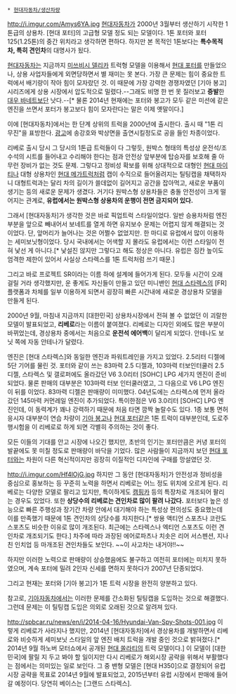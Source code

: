  * [[현대자동차/생산차량]]

http://i.imgur.com/Amys6YA.jpg
[[현대자동차]]가 2000년 3월부터 생산하기 시작한 1톤급의 상용차.
[현대 포터]의 고급형 모델 정도 되는 모델이다. 1톤 포터와 포터125(1.25톤)의 중간 위치라고 생각하면 편하다. 하지만 본 목적인 1톤보다는 '''특수목적차, 특히 견인차'''의 대명사가 됬다.

[[현대자동차]]는 지금까지 [[미쓰비시 델리카]] 트럭형 모델을 이용해서 [[현대 포터]]를 만들었으나, 상용 사업자들에게 외면당하면서 별 재미는 못 본다. 가장 큰 문제는 힘이 중요한 트럭에서 배기량이 작아 힘이 모자랐던 것. 이 때문에 가장 강력한 경쟁자였던 [기아 봉고] 시리즈에게 상용 시장에서 압도적으로 밀렸다.--그래도 비명 한 번 못 질러보고 '''증발'''한 [[대우 바네트]]보단 낫다.--[* 물론 2014년 현재에는 포터와 봉고가 모두 같은 미션에 같은 엔진을 쓰면서 포터가 봉고보다 힘이 모자란다는 말은 이제 옛말이다.]

이에 [현대자동차]에서는 한 단계 상위의 트럭을 2000년에 출시한다. 출시 때 "1톤 리무진"을 표방한다. [http://www.adic.co.kr/gate/video/show.hjsp?id=I79603 광고]에 송강호와 박상면을 출연시킬정도로 공을 들인 차종이었다.

리베로 출시 당시 그 당시의 1톤급 트럭들이 다 그렇듯, 원박스 형태의 특성상 운전석/조수석의 시트를 들어내고 수리해야 한다는 점과 안전상 앞부분에 탑승자를 보호해 줄 아무런 장비가 없는 것도 문제. 그렇다고 정비성 확보를 위해 상대적으로 대형인 [[현대 마이티]]나 대형 상용차인 [[현대 메가트럭]]처럼 캡이 수직으로 들어올려지는 틸팅캡을 채택하자니 대형트럭과는 달리 차의 길이가 쓸데없이 길어지고 공간을 잡아먹고, 새로운 부품이 생기는 등의 새로운 문제가 생겼다. 거기다 원박스형 상용차들은 충돌 안전성이 크게 떨어지는 관계로, '''유럽에서는 원박스형 상용차의 운행이 전면 금지되어 있다.'''

그래서 [현대자동차]가 생각한 것은 바로 픽업트럭 스타일이었다. 일반 승용차처럼 엔진부분을 앞으로 빼내어서 보네트를 열게 하면 유지보수 문제는 어렵지 않게 해결되는 것이었다. 단, 앞머리가 늘어나는 것은 어쩔수 없었지만. 한 마디로 유럽에서 많이 이용하는 세미보닛형이었다. 당시 국내에서는 어색할 지 몰라도 유럽에서는 이런 스타일이 전혀 낯선 게 아니다.[* 낯설진 않지만 그렇다고 해도 정상은 아니다. 유럽은 짐칸 높이도 엄격한 제한이 있어서 사실상 스타렉스를 1톤 트럭처럼 쓰기 때문.]

그리고 바로 프로젝트 SR이라는 이름 하에 설계에 들어가게 된다. 모두들 시간이 오래 걸릴 거라 생각했지만, 운 좋게도 자신들이 만들고 있던 미니밴인 [[현대 스타렉스]]의 [FR] 플랫폼과 차체를 일부 이용하게 되면서 굉장히 빠른 시간내에 새로운 경상용차 모델을 만들게 된다.

2000년 9월, 마침내 지금까지 [대한민국] 상용차시장에서 전혀 볼 수 없었던 이 괴랄한 모델이 발표되었고, '''리베로'''라는 이름이 붙여졌다. 리베로는 디자인 외에도 많은 부분이 바뀌었는데, 경상용차 중에서는 처음으로 '''운전석 에어백'''이 달리게 되었다. 안테나도 보닛 쪽에 자동 안테나가 달렸다.

엔진은 [현대 스타렉스]와 동일한 엔진과 파워트레인을 가지고 있었다. 2.5리터 디젤에 5단 기어를 물린 것. 포터와 같이 쓰는 83마력 2.5 디젤과, 103마력 터보인터쿨러 2.5 디젤, 스타렉스 및 갤로퍼에도 올라갔던 V6 3.0리터 [SOHC] LPG 세가지 엔진이 준비되었다. 물론 판매의 대부분은 103마력 터보 인터쿨러였고, 그 다음으로 V6 LPG 엔진이 뒤를 이었다. 83마력 디젤은 판매량이 미미했다. 04년도에는  스타렉스에 먼저 올라갔던 145마력 커먼레일 엔진이 추가되었다. 특이한점은 V6 3.0리터 [SOHC] LPG 엔진인데, 이 동력계가 꽤나 강력하기 때문에 처음 타면 깜짝 놀랄수도 있다. 1종 보통 면허 응시자 대부분이 연습 차량이 [[기아 봉고]]나 [[현대 포터]]같은 1톤 트럭이 대부분인데, 도로주행시험을 이 리베로로 하게 되면 각별히 주의하는 것이 좋다.

모든 이들의 기대를 안고 시장에 나오긴 했지만, 초반의 인기는 포터만큼은 커녕 포터의 발끝에도 못 미칠 정도로 판매량이 바닥을 기었다. 많은 사람들이 지금까지 보던 [[현대 포터]]와는 차원이 다른 혁신적이지만 굉장히 이질적인 디자인에 구매를 망설였던 것.

http://i.imgur.com/Hf4lOjG.jpg
하지만 그 동안 [현대자동차]가 안전성과 정비성을 중심으로 홍보하는 등 꾸준히 노력을 하면서 리베로는 어느 정도 위치에 오르게 된다. 리베로는 다양한 모델로 팔리고 있지만, 특이하게도 [[캠핑카]] 등의 특장차로 개조되어 팔리는 경우도 있었다. 또한 '''상당수의 리베로는 견인차로 많이 팔려 나갔다.''' 포터보다 높은 성능으로 빠른 주행성과 장기간 차량 안에서 대기해야 하는 특성상 편의성도 중요했는데 이를 만족했기 때문에 1톤 견인차의 상당수를 차지한다.[* 쌍용 액티언 스포츠나 코란도 스포츠도 비슷한 이유로 많이 개조된다. 최근에는 스타렉스나 엑티언 스포츠도 이런 견인차로 개조되기도 한다.] 차주에 따라 과장된 에어로파츠나 치솟은 리어 서스펜션, 지나친 인치업 등 마개조된 견인차들도 보인다. ~~이 사고차는 내거야!!~~

하지만 이러한 노력으로 판매량이 상승했음에도 불구하고 여전히 포터에는 미치지 못하였으며, 계속 포터에 밀려 2인자 신세를 면하지 못하다가 2007년 단종되었다.

그리고 현재는 포터와 [기아 봉고]가 1톤 트럭 시장을 완전히 양분하고 있다.

참고로, [[기아자동차]]에서는 이러한 문제를 간소화된 틸팅캡을 도입하는 것으로 해결했다. 그런데 문제는 이 틸팅캡 도입은 의외로 오래된 것으로 알려져 있다.

http://spbcar.ru/news/en/i/2014-04-16/Hyundai-Van-Spy-Shots-001.jpg
이렇게 리베로가 사라지나 했지만, 2014년 [현대자동차]에서 경상용차를 개발하면서 리베로와 비슷하게 세미보닛 스타일의 앞 엔진 배치 트럭을 개발 중인 것으로 밝혀졌다.[* 2014년 9월 하노버 모터쇼에서 공개된 [[현대 쏠라티]]의 트럭 모델이다.] 이 모델이 [대한민국]에 팔릴 지 두고 봐야 할 일이지만 다시 리베로가 해외시장 공략을 위해서 부활했다는 점에서는 의미있는 일로 보인다. 그 중 밴형 모델은 [현대 H350]으로 결정되어 유럽 시장 공략을 목표로 2014년 9월에 발표되었고, 2015년부터 유럽 시장에서 판매에 들어갈 예정이다. 당연히 베이스는 [그랜드 스타렉스].
